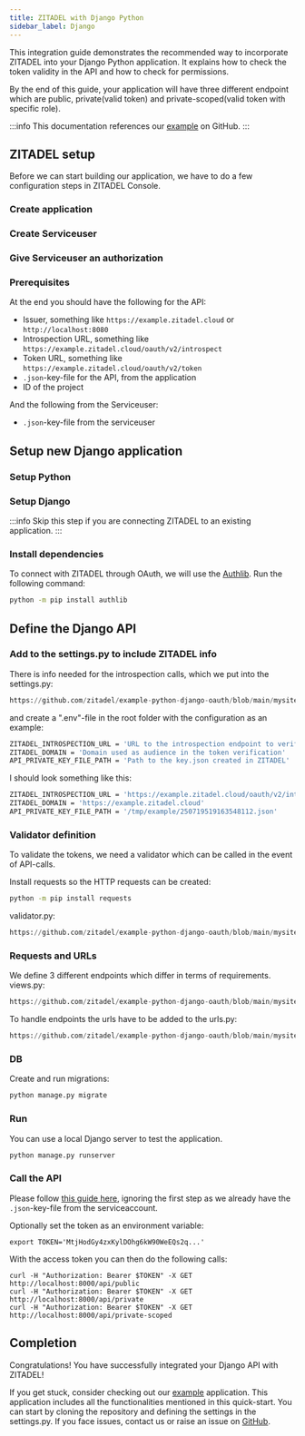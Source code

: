 ```yaml
---
title: ZITADEL with Django Python 
sidebar_label: Django
---
```



This integration guide demonstrates the recommended way to incorporate ZITADEL into your Django Python application.
It explains how to check the token validity in the API and how to check for permissions.

By the end of this guide, your application will have three different endpoint which are public, private(valid token) and private-scoped(valid token with specific role).

:::info
This documentation references our [example](https://github.com/zitadel/example-django-python-oauth) on GitHub.
:::

## ZITADEL setup

Before we can start building our application, we have to do a few configuration steps in ZITADEL Console.

### Create application

<AppJWT/>

### Create Serviceuser

<ServiceuserJWT/>

### Give Serviceuser an authorization

<ServiceuserRole/>

### Prerequisites

At the end you should have the following for the API:
- Issuer, something like `https://example.zitadel.cloud` or `http://localhost:8080`
- Introspection URL, something like `https://example.zitadel.cloud/oauth/v2/introspect`
- Token URL, something like `https://example.zitadel.cloud/oauth/v2/token`
- `.json`-key-file for the API, from the application
- ID of the project

And the following from the Serviceuser:
- `.json`-key-file from the serviceuser

## Setup new Django application

### Setup Python

<SetupPython/>

### Setup Django

<SetupDjango/>

:::info
Skip this step if you are connecting ZITADEL to an existing application.
:::

### Install dependencies

To connect with ZITADEL through OAuth, we will use the [Authlib](https://pypi.org/project/Authlib/). Run the following command:
```bash
python -m pip install authlib
```

## Define the Django API

### Add to the settings.py to include ZITADEL info

<SetupDotenv/>

There is info needed for the introspection calls, which we put into the settings.py:

```python reference
https://github.com/zitadel/example-python-django-oauth/blob/main/mysite/settings.py#L127-L132
```

and create a ".env"-file in the root folder with the configuration as an example:
```bash
ZITADEL_INTROSPECTION_URL = 'URL to the introspection endpoint to verify the provided token'
ZITADEL_DOMAIN = 'Domain used as audience in the token verification'
API_PRIVATE_KEY_FILE_PATH = 'Path to the key.json created in ZITADEL'
```

I should look something like this:

```bash
ZITADEL_INTROSPECTION_URL = 'https://example.zitadel.cloud/oauth/v2/introspect'
ZITADEL_DOMAIN = 'https://example.zitadel.cloud'
API_PRIVATE_KEY_FILE_PATH = '/tmp/example/250719519163548112.json'
```

### Validator definition

To validate the tokens, we need a validator which can be called in the event of API-calls.

Install requests so the HTTP requests can be created:

```bash
python -m pip install requests
```

validator.py:

```python reference
https://github.com/zitadel/example-python-django-oauth/blob/main/mysite/validator.py
```

### Requests and URLs

We define 3 different endpoints which differ in terms of requirements.
views.py:

```python reference
https://github.com/zitadel/example-python-django-oauth/blob/main/mysite/views.py
```

To handle endpoints the urls have to be added to the urls.py:

```python reference
https://github.com/zitadel/example-python-django-oauth/blob/main/mysite/urls.py
```

### DB

Create and run migrations:

```bash
python manage.py migrate
```

### Run

You can use a local Django server to test the application.

```bash
python manage.py runserver
```

### Call the API

Please follow [this guide here](https://zitadel.com/docs/guides/integrate/private-key-jwt#get-an-access-token), ignoring the first step as we already have the `.json`-key-file from the serviceaccount.

Optionally set the token as an environment variable:
```
export TOKEN='MtjHodGy4zxKylDOhg6kW90WeEQs2q...'
```

With the access token you can then do the following calls:
```
curl -H "Authorization: Bearer $TOKEN" -X GET http://localhost:8000/api/public
curl -H "Authorization: Bearer $TOKEN" -X GET http://localhost:8000/api/private
curl -H "Authorization: Bearer $TOKEN" -X GET http://localhost:8000/api/private-scoped
```

## Completion

Congratulations! You have successfully integrated your Django API with ZITADEL!

If you get stuck, consider checking out our [example](https://github.com/zitadel/example-python-django-oauth) application. This application includes all the functionalities mentioned in this quick-start. You can start by cloning the repository and defining the settings in the settings.py. If you face issues, contact us or raise an issue on [GitHub](https://github.com/zitadel/example-python-django-oauth/issues).
